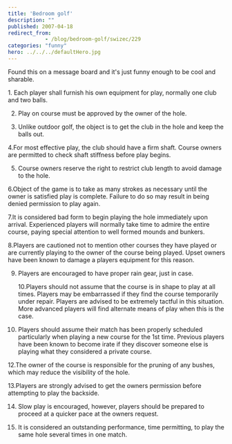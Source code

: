 ```yaml
---
title: 'Bedroom golf'
description: ""
published: 2007-04-18
redirect_from: 
            - /blog/bedroom-golf/swizec/229
categories: "funny"
hero: ../../../defaultHero.jpg
---
```

Found this on a message board and it&#x27;s just funny enough to be cool and sharable.

1\. Each player shall furnish his own equipment for play, normally one club and two balls.

2. Play on course must be approved by the owner of the hole.

3. Unlike outdoor golf, the object is to get the club in the hole and keep the balls out.

4.For most effective play, the club should have a firm shaft. Course owners are permitted to check shaft stiffness before play begins.

5. Course owners reserve the right to restrict club length to avoid damage to the hole.

6.Object of the game is to take as many strokes as necessary until the owner is satisfied play is complete. Failure to do so may result in being denied permission to play again.

7.It is considered bad form to begin playing the hole immediately upon arrival. Experienced players will normally take time to admire the entire course, paying special attention to well formed mounds and bunkers.

8.Players are cautioned not to mention other courses they have played or are currently playing to the owner of the course being played. Upset owners have been known to damage a players equipment for this reason.

9. Players are encouraged to have proper rain gear, just in case.

   10.Players should not assume that the course is in shape to play at all times. Players may be embarrassed if they find the course temporarily under repair. Players are advised to be extremely tactful in this situation. More advanced players will find alternate means of play when this is the case.

10. Players should assume their match has been properly scheduled particularly when playing a new course for the 1st time. Previous players have been known to become irate if they discover someone else is playing what they considered a private course.

12.The owner of the course is responsible for the pruning of any bushes, which may reduce the visibility of the hole.

13.Players are strongly advised to get the owners permission before attempting to play the backside.

14. Slow play is encouraged, however, players should be prepared to proceed at a quicker pace at the owners request.

15. It is considered an outstanding performance, time permitting, to play the same hole several times in one match.
